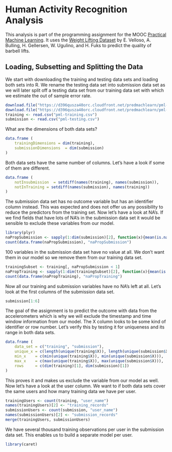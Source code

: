 # Human Activity Recognition Analysis

This analysis is part of the programming assignment for the MOOC
[Practical Machine Learning](https://www.coursera.org/course/predmachlearn). It
uses the
[Weight Lifting Dataset](http://groupware.les.inf.puc-rio.br/work.jsf?p1=11201)
by E. Velloso, A. Bulling, H. Gellersen, W. Ugulino, and H. Fuks to predict the
quality of barbell lifts.

## Loading, Subsetting and Splitting the Data

We start with downloading the training and testing data sets and loading both sets into R. We rename the testing data set into submission data set as we will later split off a testing data set from our training data set with which we estimate the out of sample error rate.

```r
download.file("https://d396qusza40orc.cloudfront.net/predmachlearn/pml-training.csv", "pml-training.csv", "curl")
download.file("https://d396qusza40orc.cloudfront.net/predmachlearn/pml-submission.csv", "pml-submission.csv", "curl")
training <- read.csv("pml-training.csv")
submission <- read.csv("pml-testing.csv")
```

What are the dimensions of both data sets?

```r
data.frame (
    trainingDimensions = dim(training),
    submissionDimensions  = dim(submission)
)
```

Both data sets have the same number of columns. Let's have a look if some of them are different.

```r
data.frame (
    notInsubmission  = setdiff(names(training), names(submission)),
    notInTraining = setdiff(names(submission), names(training))
)
```

The submission data set has no outcome variable but has an identifier column instead. This was expected and does not offer us any possibility to reduce the predictors from the training set. Now let's have a look at NA's. If we find fields that have lots of NA's in the submission data set it would be sensible to exclude these variables from our model.

```r
library(plyr)
naPropSubmission <- sapply(1:dim(submission)[2], function(x){mean(is.na(submission[, x]))})
count(data.frame(naPropSubmission), "naPropSubmission")
```

100 variables in the submission data set have no value at all. We don't want them in our model so we remove them from our training data set.

```r
trainingSubset <- training[, naPropSubmission < 1]
naPropTraining <- sapply(1:dim(trainingSubset)[2], function(x){mean(is.na(trainingSubset[, x]))})
count(data.frame(naPropTraining), "naPropTraining")
```

Now all our training and submission variables have no NA's left at all. Let's look at the first columns of the submission data set.

```r
submission[1:6]
```

The goal of the assignment is to predict the outcome with data from the accelerometers which is why we will exclude the timestamp and time window information from our model. The X column looks to be some kind of identifier or row number. Let's verify this by testing it for uniqueness and its range in both data sets.

```r
data.frame (
    data_set = c("training", "submission"),
    unique_x = c(length(unique(training$X)), length(unique(submission$X))),
    min_x    = c(min(unique(training$X)), min(unique(submission$X))),
    max_x    = c(max(unique(training$X)), max(unique(submission$X))),
    rows     = c(dim(training)[1], dim(submission)[1])
)
```

This proves it and makes us exclude the variable from our model as well. Now let's have a look at the user column. We want to if both data sets cover the same users and how many training data we have per user.

```r
trainingUsers <- count(training, "user_name")
names(trainingUsers)[2] <- "training_records"
submissionUsers <- count(submission, "user_name")
names(submissionUsers)[2] <- "submission_records"
merge(trainingUsers, submissionUsers)
```

We have several thousand training observations per user in the submission data set. This enables us to build a separate model per user.

```r
library(caret)
```
